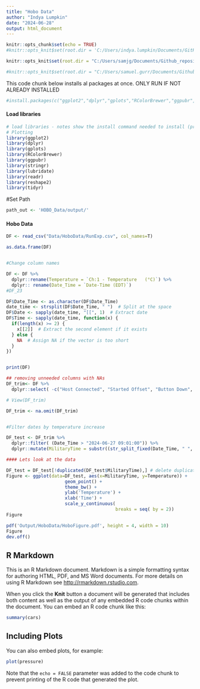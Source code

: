 ```yaml
---
title: "Hobo Data"
author: "Indya Lumpkin"
date: "2024-06-28"
output: html_document
---
```




```r
knitr::opts_chunk$set(echo = TRUE)
#knitr::opts_knit$set(root.dir = 'C:/Users/indya.lumpkin/Documents/GitHub Folder') #Indya's

knitr::opts_knit$set(root.dir = "C:/Users/samjg/Documents/Github_repositories/EAD-ASEB-Cvirginica_Thermal_Performance/RAnalysis") # Sam's

#knitr::opts_knit$set(root.dir = "C:/Users/samuel.gurr/Documents/Github_repositories/EAD-ASEB-Cvirginica_Thermal_Performance/RAnalysis") # Sam's work
```

This code chunk below installs al packages at once.
ONLY RUN IF NOT ALREADY INSTALLED 

```r
#install.packages(c("ggplot2","dplyr","gplots","RColorBrewer","ggpubr","stringr","lubridate","readr","reshape2","tidyr" ))
```

#### Load libraries

```r
# load libraries - notes show the install command needed to install (pre installed)
# Plotting
library(ggplot2)
library(dplyr)
library(gplots)
library(RColorBrewer)
library(ggpubr)
library(stringr)
library(lubridate)
library(readr)
library(reshape2)
library(tidyr)
```

#Set Path
```r
path_out <- 'HOBO_Data/output/'
```


#### Hobo Data ####
```r
DF <- read_csv("Data/HoboData/RunExp.csv", col_names=T)   

as.data.frame(DF)


#Change column names

DF <- DF %>%
  dplyr::rename(Temperature = `Ch:1 - Temperature   (°C)`) %>%
  dplyr:: rename(Date_Time = `Date-Time (EDT)`)
#DF_23

DF$Date_Time <- as.character(DF$Date_Time)
date_time <- strsplit(DF$Date_Time, " ")  # Split at the space
DF$Date <- sapply(date_time, "[[", 1)  # Extract date
DF$Time <- sapply(date_time, function(x) {
  if(length(x) >= 2) {
    x[[2]]  # Extract the second element if it exists
  } else {
    NA  # Assign NA if the vector is too short
  }
})


print(DF)

## removing unneeded columns with NAs
DF_trim<- DF %>%
  dplyr::select( -c("Host Connected", "Started Offset", "Button Down", "Button Up", "End of File")) %>%   mutate(Date_Time = as.POSIXct(substr(Date_Time, 1, 14), format = "%m/%d/%Y %H:%M")) 

# View(DF_trim)

DF_trim <- na.omit(DF_trim)


#Filter dates by temperature increase

DF_test <- DF_trim %>% 
  dplyr::filter( (Date_Time > "2024-06-27 09:01:00")) %>% 
  dplyr::mutate(MilitaryTime = substr((str_split_fixed(Date_Time, " ", 2)[,2]),1,5))

#### Lets look at the data 

DF_test = DF_test[!duplicated(DF_test$MilitaryTime),] # delete duplicates of Militarytime
Figure <- ggplot(data=DF_test, aes(x=MilitaryTime, y=Temperature)) + 
                      geom_point() + 
                      theme_bw() +
                      ylab('Temperature') +
                      xlab('Time') + 
                      scale_y_continuous(
                                         breaks = seq( by = 2))
Figure

pdf('Output/HoboData/HoboFigure.pdf', height = 4, width = 10)
Figure
dev.off()

```













## R Markdown

This is an R Markdown document. Markdown is a simple formatting syntax for authoring HTML, PDF, and MS Word documents. For more details on using R Markdown see <http://rmarkdown.rstudio.com>.

When you click the **Knit** button a document will be generated that includes both content as well as the output of any embedded R code chunks within the document. You can embed an R code chunk like this:

```r
summary(cars)
```

## Including Plots

You can also embed plots, for example:

```r
plot(pressure)
```

Note that the `echo = FALSE` parameter was added to the code chunk to prevent printing of the R code that generated the plot.
